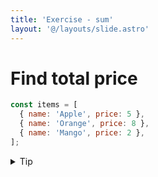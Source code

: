 ```yaml
---
title: 'Exercise - sum'
layout: '@/layouts/slide.astro'
---
```


# Find total price

```javascript
const items = [
  { name: 'Apple', price: 5 },
  { name: 'Orange', price: 8 },
  { name: 'Mango', price: 2 },
];
```
<details>
  <summary>Tip</summary>
    use forEach()
</details>